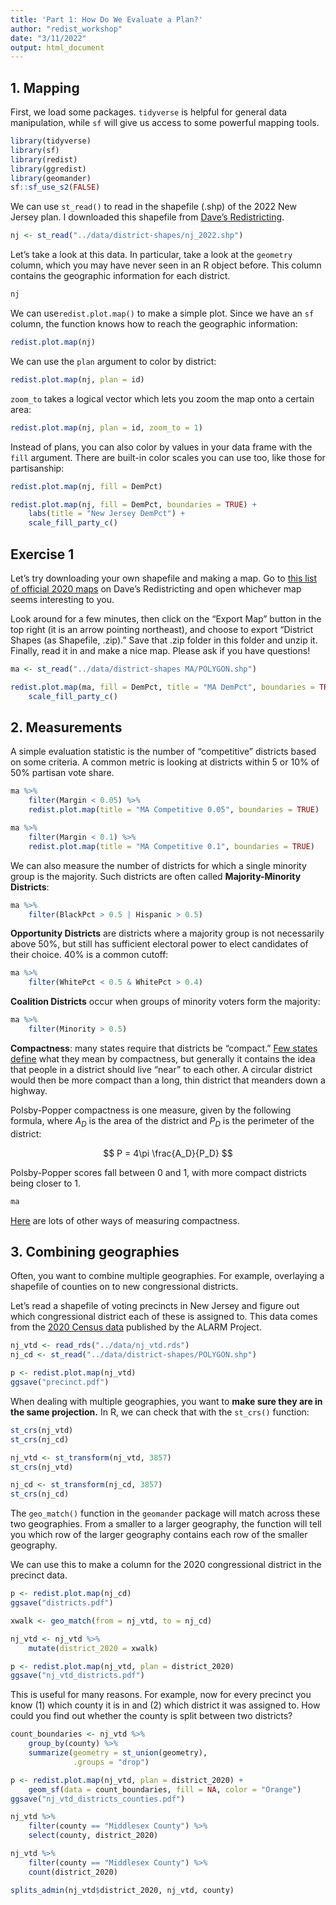 ```yaml
---
title: 'Part 1: How Do We Evaluate a Plan?'
author: "redist_workshop"
date: "3/11/2022"
output: html_document
---
```


## 1. Mapping

First, we load some packages. `tidyverse` is helpful for general data manipulation, while `sf` will give us access to some powerful mapping tools.

```r
library(tidyverse)
library(sf)
library(redist)
library(ggredist)
library(geomander)
sf::sf_use_s2(FALSE) 
```

We can use `st_read()` to read in the shapefile (.shp) of the 2022 New Jersey plan. I downloaded this shapefile from [Dave's Redistricting](https://davesredistricting.org/maps#viewmap::6ff0b024-2e5d-4e9b-ba0e-56f6de17ea80).

```r
nj <- st_read("../data/district-shapes/nj_2022.shp")
```

Let's take a look at this data. In particular, take a look at the `geometry` column, which you may have never seen in an R object before. This column contains the geographic information for each district.

```r
nj
```

We can use`redist.plot.map()` to make a simple plot. Since we have an `sf` column, the function knows how to reach the geographic information:

```r
redist.plot.map(nj)
```

We can use the `plan` argument to color by district:

```r
redist.plot.map(nj, plan = id)
```

`zoom_to` takes a logical vector which lets you zoom the map onto a certain area:

```r
redist.plot.map(nj, plan = id, zoom_to = 1)
```

Instead of plans, you can also color by values in your data frame with the `fill` argument. There are built-in color scales you can use too, like those for partisanship:

```r
redist.plot.map(nj, fill = DemPct)
```

```r
redist.plot.map(nj, fill = DemPct, boundaries = TRUE) +
    labs(title = "New Jersey DemPct") +
    scale_fill_party_c()
```

## Exercise 1

Let's try downloading your own shapefile and making a map. Go to [this list of official 2020 maps](https://davesredistricting.org/maps#list::Official-Maps) on Dave's Redistricting and open whichever map seems interesting to you.

Look around for a few minutes, then click on the "Export Map" button in the top right (it is an arrow pointing northeast), and choose to export "District Shapes (as Shapefile, .zip)." Save that .zip folder in this folder and unzip it. Finally, read it in and make a nice map. Please ask if you have questions!

```r
ma <- st_read("../data/district-shapes MA/POLYGON.shp")

redist.plot.map(ma, fill = DemPct, title = "MA DemPct", boundaries = TRUE) +
    scale_fill_party_c()
```


## 2. Measurements

A simple evaluation statistic is the number of "competitive" districts based on some criteria. A common metric is looking at districts within 5 or 10% of 50% partisan vote share.

```r
ma %>% 
    filter(Margin < 0.05) %>% 
    redist.plot.map(title = "MA Competitive 0.05", boundaries = TRUE)

ma %>% 
    filter(Margin < 0.1) %>% 
    redist.plot.map(title = "MA Competitive 0.1", boundaries = TRUE)
```

We can also measure the number of districts for which a single minority group is the majority. Such districts are often called **Majority-Minority Districts**:

```r
ma %>% 
    filter(BlackPct > 0.5 | Hispanic > 0.5)
```

**Opportunity Districts** are districts where a majority group is not necessarily above 50%, but still has sufficient electoral power to elect candidates of their choice. 40% is a common cutoff:

```r
ma %>% 
    filter(WhitePct < 0.5 & WhitePct > 0.4)
```

**Coalition Districts** occur when groups of minority voters form the majority:

```r
ma %>% 
    filter(Minority > 0.5)
```

**Compactness**: many states require that districts be "compact." [Few states define](https://redistricting.lls.edu/redistricting-101/where-are-the-lines-drawn/#compactness) what they mean by compactness, but generally it contains the idea that people in a district should live "near" to each other. A circular district would then be more compact than a long, thin district that meanders down a highway.

Polsby-Popper compactness is one measure, given by the following formula, where $A_D$ is the area of the district and $P_D$ is the perimeter of the district:

$$
P = 4\pi \frac{A_D}{P_D}
$$

Polsby-Popper scores fall between 0 and 1, with more compact districts being closer to 1.

```r
ma
```

[Here](https://fisherzachary.github.io/public/r-output.html) are lots of other ways of measuring compactness.

## 3. Combining geographies

Often, you want to combine multiple geographies. For example, overlaying a shapefile of counties on to new congressional districts.

Let's read a shapefile of voting precincts in New Jersey and figure out which congressional district each of these is assigned to. This data comes from the [2020 Census data](https://github.com/alarm-redist/census-2020) published by the ALARM Project.

```r
nj_vtd <- read_rds("../data/nj_vtd.rds")
nj_cd <- st_read("../data/district-shapes/POLYGON.shp")

p <- redist.plot.map(nj_vtd)
ggsave("precinct.pdf")
```

When dealing with multiple geographies, you want to **make sure they are in the same projection.** In R, we can check that with the `st_crs()` function:

```r
st_crs(nj_vtd)
st_crs(nj_cd)

nj_vtd <- st_transform(nj_vtd, 3857)
st_crs(nj_vtd)

nj_cd <- st_transform(nj_cd, 3857)
st_crs(nj_cd)
```

The `geo_match()` function in the `geomander` package will match across these two geographies. From a smaller to a larger geography, the function will tell you which row of the larger geography contains each row of the smaller geography.

We can use this to make a column for the 2020 congressional district in the precinct data.

```r
p <- redist.plot.map(nj_cd)
ggsave("districts.pdf")

xwalk <- geo_match(from = nj_vtd, to = nj_cd)

nj_vtd <- nj_vtd %>%
    mutate(district_2020 = xwalk)

p <- redist.plot.map(nj_vtd, plan = district_2020)
ggsave("nj_vtd_districts.pdf")
```

This is useful for many reasons. For example, now for every precinct you know (1) which county it is in and (2) which district it was assigned to. How could you find out whether the county is split between two districts?

```r
count_boundaries <- nj_vtd %>% 
    group_by(county) %>% 
    summarize(geometry = st_union(geometry),
              .groups = "drop")

p <- redist.plot.map(nj_vtd, plan = district_2020) +
    geom_sf(data = count_boundaries, fill = NA, color = "Orange")
ggsave("nj_vtd_districts_counties.pdf")

nj_vtd %>% 
    filter(county == "Middlesex County") %>% 
    select(county, district_2020)

nj_vtd %>% 
    filter(county == "Middlesex County") %>% 
    count(district_2020)

splits_admin(nj_vtd$district_2020, nj_vtd, county)
```
